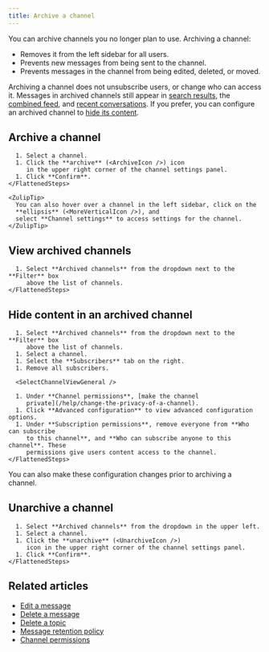 ```yaml
---
title: Archive a channel
---
```





You can archive channels you no longer plan to use. Archiving a channel:

* Removes it from the left sidebar for all users.
* Prevents new messages from being sent to the channel.
* Prevents messages in the channel from being edited, deleted, or moved.

Archiving a channel does not unsubscribe users, or change who can access it.
Messages in archived channels still appear in [search
results](/help/search-for-messages), the [combined feed](/help/combined-feed),
and [recent conversations](/help/recent-conversations). If you prefer, you can
configure an archived channel to [hide its
content](#hide-content-in-an-archived-channel).

## Archive a channel

<Tabs>
  <TabItem label="Desktop/Web">
    <FlattenedSteps>
      <NavigationSteps target="relative/channel/all" />

      1. Select a channel.
      1. Click the **archive** (<ArchiveIcon />) icon
         in the upper right corner of the channel settings panel.
      1. Click **Confirm**.
    </FlattenedSteps>

    <ZulipTip>
      You can also hover over a channel in the left sidebar, click on the
      **ellipsis** (<MoreVerticalIcon />), and
      select **Channel settings** to access settings for the channel.
    </ZulipTip>
  </TabItem>
</Tabs>

## View archived channels

<Tabs>
  <TabItem label="Desktop/Web">
    <FlattenedSteps>
      <NavigationSteps target="relative/channel/all" />

      1. Select **Archived channels** from the dropdown next to the **Filter** box
         above the list of channels.
    </FlattenedSteps>
  </TabItem>
</Tabs>

## Hide content in an archived channel

<Tabs>
  <TabItem label="Desktop/Web">
    <FlattenedSteps>
      <NavigationSteps target="relative/channel/all" />

      1. Select **Archived channels** from the dropdown next to the **Filter** box
         above the list of channels.
      1. Select a channel.
      1. Select the **Subscribers** tab on the right.
      1. Remove all subscribers.

      <SelectChannelViewGeneral />

      1. Under **Channel permissions**, [make the channel
         private](/help/change-the-privacy-of-a-channel).
      1. Click **Advanced configuration** to view advanced configuration options.
      1. Under **Subscription permissions**, remove everyone from **Who can subscribe
         to this channel**, and **Who can subscribe anyone to this channel**. These
         permissions give users content access to the channel.
    </FlattenedSteps>
  </TabItem>
</Tabs>

You can also make these configuration changes prior to archiving a channel.

## Unarchive a channel

<Tabs>
  <TabItem label="Desktop/Web">
    <FlattenedSteps>
      <NavigationSteps target="relative/channel/all" />

      1. Select **Archived channels** from the dropdown in the upper left.
      1. Select a channel.
      1. Click the **unarchive** (<UnarchiveIcon />)
         icon in the upper right corner of the channel settings panel.
      1. Click **Confirm**.
    </FlattenedSteps>
  </TabItem>
</Tabs>

## Related articles

* [Edit a message](/help/edit-a-message)
* [Delete a message](/help/delete-a-message)
* [Delete a topic](/help/delete-a-topic)
* [Message retention policy](/help/message-retention-policy)
* [Channel permissions](/help/channel-permissions)
